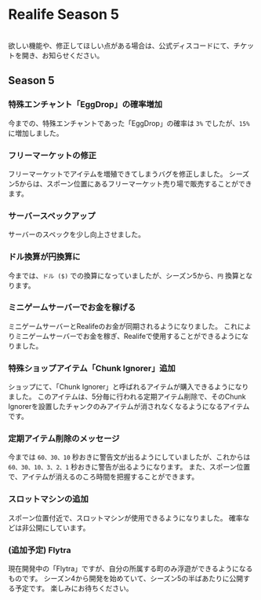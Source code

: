 
# Realife Season 5
<br/>
<CustomCallout type="note">欲しい機能や、修正してほしい点がある場合は、公式ディスコードにて、チケットを開き、お知らせください。</CustomCallout>

## Season 5

### 特殊エンチャント「EggDrop」の確率増加
今までの、特殊エンチャントであった「EggDrop」の確率は ``3%`` でしたが、``15%`` に増加しました。

### フリーマーケットの修正
フリーマーケットでアイテムを増殖できてしまうバグを修正しました。
シーズン5からは、スポーン位置にあるフリーマーケット売り場で販売することができます。

### サーバースペックアップ
サーバーのスペックを少し向上させました。

### ドル換算が円換算に
今までは、``ドル ($)`` での換算になっていましたが、シーズン5から、``円`` 換算となります。

### ミニゲームサーバーでお金を稼げる
ミニゲームサーバーとRealifeのお金が同期されるようになりました。
これによりミニゲームサーバーでお金を稼ぎ、Realifeで使用することができるようになりました。

### 特殊ショップアイテム「Chunk Ignorer」追加
ショップにて、「Chunk Ignorer」と呼ばれるアイテムが購入できるようになりました。
このアイテムは、5分毎に行われる定期アイテム削除で、そのChunk Ignorerを設置したチャンクのみアイテムが消されなくなるようになるアイテムです。

### 定期アイテム削除のメッセージ
今までは ``60、30、10`` 秒おきに警告文が出るようにしていましたが、これからは ``60、30、10、3、2、1`` 秒おきに警告が出るようになります。
また、スポーン位置で、アイテムが消えるのころ時間を把握することができます。

### スロットマシンの追加
スポーン位置付近で、スロットマシンが使用できるようになりました。
確率などは非公開にしています。

### (追加予定) Flytra
現在開発中の「Flytra」ですが、自分の所属する町のみ浮遊ができるようになるものです。
シーズン4から開発を始めていて、シーズン5の半ばあたりに公開する予定です。
楽しみにお待ちください。
